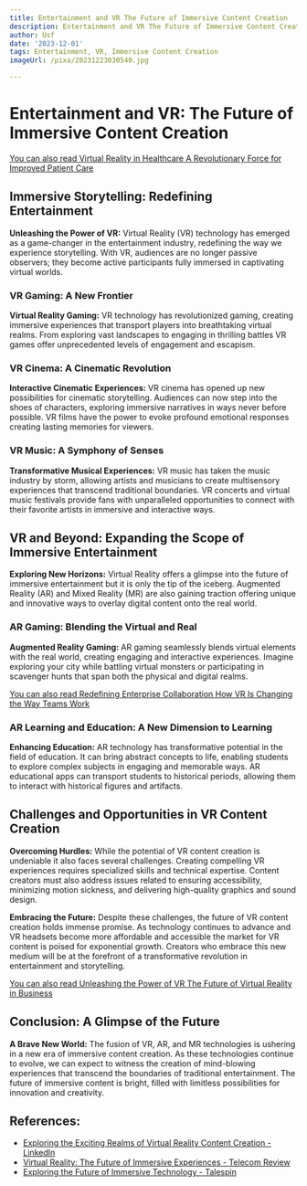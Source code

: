```yaml
---
title: Entertainment and VR The Future of Immersive Content Creation
description: Entertainment and VR The Future of Immersive Content Creation
author: Usf
date: '2023-12-01'
tags: Entertainment, VR, Immersive Content Creation
imageUrl: /pixa/20231223030540.jpg

---
```

# Entertainment and VR:  The Future of Immersive Content  Creation

[You  can also read Virtual Reality in Healthcare A Revolutionary Force for Improved Patient Care](Virtual%20Reality%20in%20Healthcare%20A%20Revolutionary%20Force%20for%20Improved%20Patient%20Care)


## Immersive Storytelling:  Redefining Entertainment

**Unleashing  the Power of VR:** Virtual Reality (VR) technology has emerged as a  game-changer in the entertainment industry, redefining  the  way we experience storytelling. With VR, audiences  are no longer passive observers; they become active  participants fully immersed in captivating  virtual worlds.

### VR Gaming: A New Frontier

**Virtual Reality Gaming:** VR technology has revolutionized gaming, creating immersive experiences that transport  players into breathtaking virtual realms. From exploring vast  landscapes to  engaging in thrilling battles VR games offer unprecedented levels of engagement and escapism.

### VR Cinema: A Cinematic Revolution

**Interactive Cinematic Experiences:** VR cinema has opened up new possibilities for cinematic storytelling. Audiences can now step into the shoes of characters, exploring  immersive narratives in ways never before possible. VR  films have  the power to evoke profound emotional responses creating lasting memories for viewers.

### VR Music: A Symphony of Senses

**Transformative Musical Experiences:** VR music has taken the music industry by  storm, allowing  artists and musicians to create multisensory experiences that transcend traditional boundaries. VR concerts and virtual music festivals provide fans with unparalleled opportunities to connect with their favorite artists  in  immersive and interactive ways.

## VR and Beyond: Expanding the Scope of Immersive Entertainment

**Exploring New Horizons:** Virtual Reality offers  a glimpse into the future of immersive entertainment  but it is only the tip of the iceberg. Augmented Reality (AR) and Mixed Reality (MR) are also gaining traction offering unique and innovative ways to overlay digital content onto the real world.

### AR Gaming: Blending the Virtual and Real

**Augmented Reality Gaming:** AR gaming seamlessly blends virtual  elements  with the real world, creating engaging and interactive experiences.  Imagine exploring your city while battling virtual  monsters or participating in scavenger hunts that span both the physical  and digital realms.

[You can also read Redefining Enterprise Collaboration How VR Is Changing the Way Teams Work](Redefining%20Enterprise%20Collaboration%20How%20VR%20Is%20Changing%20the%20Way%20Teams%20Work)


### AR Learning and Education: A New Dimension to Learning

**Enhancing Education:** AR technology has transformative potential in the field of education. It can bring  abstract concepts to life,  enabling students to explore complex subjects in engaging and memorable ways. AR educational apps can transport students to historical periods, allowing them to interact with historical figures and artifacts.

## Challenges and Opportunities  in VR Content Creation

**Overcoming Hurdles:** While  the potential  of VR content creation  is undeniable it also faces  several challenges. Creating compelling VR experiences  requires specialized skills and technical expertise. Content creators must also address issues related to ensuring accessibility, minimizing  motion  sickness, and delivering high-quality graphics and sound design.

**Embracing the Future:** Despite these challenges, the future of VR content creation holds immense promise. As  technology continues to advance and VR headsets become more affordable and  accessible the market  for VR content is poised for exponential growth. Creators who embrace  this new  medium will  be  at the  forefront of a transformative revolution in  entertainment and storytelling.

[You can also read Unleashing the  Power of VR The  Future of  Virtual Reality in Business](Unleashing%20the%20Power%20of%20VR%20The%20Future%20of%20Virtual%20Reality%20in%20Business)


## Conclusion: A Glimpse of the Future

**A Brave  New World:** The fusion of VR, AR, and MR technologies is ushering  in a  new era of immersive content creation. As these technologies continue to evolve, we can expect to witness the  creation of mind-blowing experiences that transcend the boundaries of traditional entertainment.  The future of immersive content is bright, filled with limitless  possibilities for innovation and creativity.

## References:
- [Exploring the Exciting Realms of Virtual Reality Content Creation - LinkedIn](https://www.linkedin.com/pulse/exploring-exciting-realms-virtual-reality-content-eawbf?trk=article-ssr-frontend-pulse_more-articles_related-content-card)
- [Virtual Reality: The Future of Immersive Experiences - Telecom Review](https://www.telecomreview.com/articles/reports-and-coverage/7318-virtual-reality-the-future-of-immersive-experiences)
- [Exploring the Future of Immersive Technology - Talespin](https://www.talespin.com/reading/exploring-the-future-of-immersive-technology)
